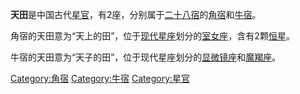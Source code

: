 '''天田'''是中国古代[[星官|星官]]，有2座，分别属于[[二十八宿|二十八宿]]的[[角宿|角宿]]和[[牛宿|牛宿]]。

角宿的天田意为“天上的田”，位于[[星座列表|现代星座]]划分的[[室女座|室女座]]，含有2颗[[恒星|恒星]]。

牛宿的天田意为“天子的田”，位于现代星座划分的[[显微镜座|显微镜座]]和[[魔羯座|魔羯座]]。

[[Category:角宿|Category:角宿]]
[[Category:牛宿|Category:牛宿]]
[[Category:星官|Category:星官]]